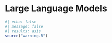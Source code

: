 # Large Language Models {#sec-large-language-models}

```r
#| echo: false
#| message: false
#| results: asis
source("warning.R")
```
